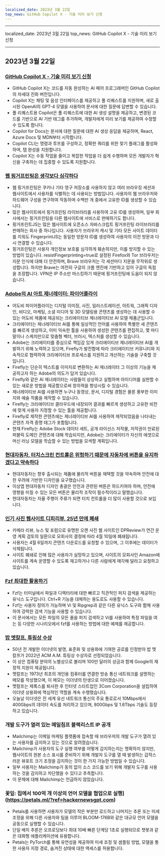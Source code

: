```yaml
---
localized_date: 2023년 3월 22일
top_news: GitHub Copilot X - 기술 미리 보기 신청
---
```


---

localized_date: 2023년 3월 22일
top_news: GitHub Copilot X - 기술 미리 보기 신청

---



<CallToAction />

<Steps>

## 2023년 3월 22일

### [GitHub Copilot X - 기술 미리 보기 신청](https://github.blog/2023-03-22-github-copilot-x-the-ai-powered-developer-experience/?ref=hackernewsgpt.com)

- GitHub Copilot X는 코드를 자동 완성하는 AI 페어 프로그래머인 GitHub Copilot의 차세대 진화 버전입니다.
- Copilot X는 채팅 및 음성 인터페이스를 제공하고 풀 리퀘스트를 지원하며, 새로 출시된 OpenAI의 GPT-4 모델을 사용하여 문서에 대한 질문에 답변할 수 있습니다.
- 풀 리퀘스트용 Copilot은 풀 리퀘스트에 대한 AI 생성 설명을 제공하고, 변경된 코드를 기반으로 AI 기반 태그를 추가하며, 개발자에게 미리 보기를 제공하여 수정할 수 있도록 합니다.
- Copilot for Docs는 문서에 대한 질문에 대한 AI 생성 응답을 제공하며, React, Azure Docs 및 MDN부터 시작합니다.
- Copilot CLI는 명령과 루프를 구성하고, 정확한 쿼리를 위한 찾기 플래그를 활성화하며, 탭 완성을 지원합니다.
- Copilot X는 수동 작업을 줄이고 복잡한 작업을 더 쉽게 수행하며 모든 개발자가 혁신을 구축하는 데 집중할 수 있도록 지원합니다.

### [웹 핑거프린팅은 생각보다 심각하다](https://www.bitestring.com/posts/2023-03-19-web-fingerprinting-is-worse-than-I-thought.html?ref=hackernewsgpt.com)

- 웹 핑거프린팅은 쿠키나 기타 영구 저장소를 사용하지 않고 여러 브라우징 세션과 웹사이트에서 사용자를 식별하는 데 사용되는 방법입니다. 사용자의 웹 브라우저와 하드웨어 구성을 연구하여 작동하며 수백만 개 중에서 고유한 ID를 생성할 수 있습니다.
- 많은 웹사이트에서 핑거프린팅 라이브러리를 사용하여 고유 ID를 생성하며, 일부 회사에서는 핑거프린팅을 다른 웹사이트에 서비스로 판매하기도 합니다.
- 핑거프린트JS는 많은 웹사이트에 오픈소스 자바스크립트 핑거프린팅 라이브러리를 판매하는 회사 중 하나입니다. 사용자가 브라우저 캐시 및 기타 모든 사이트 데이터를 지워도 FingerprintJS는 동일한 방문자 ID를 생성하여 사용자의 이전 방문과 다시 연결할 수 있습니다.
- 핑거프린팅은 사용자 개인정보 보호를 심각하게 훼손하지만, 이를 방지할 수 있는 방법이 있습니다. resistFingerprinting=true로 설정된 Firefox와 Tor 브라우저는 지문 인식에 대해 더 안전하며, Brave 브라우저는 각 세션마다 지문을 무작위로 생성합니다. 하지만 Brave는 여전히 구글의 크롬 엔진에 기반하고 있어 구글의 독점을 조장합니다. VPN은 IP 주소만 마스킹하기 때문에 핑거프린팅에 도움이 되지 않습니다.

### [Adobe의 AI 아트 제너레이터: 파이어플라이](https://www.adobe.com/sensei/generative-ai/firefly.html?ref=hackernewsgpt.com)

- 어도비 파이어플라이는 디지털 이미징, 사진, 일러스트레이션, 아트웍, 그래픽 디자인, 비디오, 마케팅, 소셜 미디어 및 3D 모델링용 콘텐츠를 생성하는 데 사용할 수 있는 어도비 제품에 제공되는 크리에이티브 제너레이티브 AI 모델 제품군입니다.
- 크리에이터는 제너레이티브 AI를 통해 일상적인 언어를 사용하여 특별한 새 콘텐츠를 빠르게 생성하고, 이미 익숙한 툴을 사용하여 생성한 콘텐츠를 편집하고, 몇 마디 말이나 스케치만으로 맞춤형 벡터, 브러시, 텍스처를 생성할 수 있습니다.
- Adobe는 크리에이터를 중심으로 책임감 있게 크리에이티브 제너레이티브 AI를 개발하기 위해 노력하고 있으며, Firefly가 발전함에 따라 크리에이티브 커뮤니티와 지속적으로 협력하여 크리에이티브 프로세스를 지원하고 개선하는 기술을 구축할 것입니다.
- Firefly는 단순히 텍스트를 이미지로 변환하는 AI 제너레이터 그 이상의 기능을 제공하고자 하는 Adobe의 의도가 담겨 있습니다.
- Firefly와 같은 AI 제너레이터는 사람들이 상상하고 실험하며 아이디어를 실현할 수 있는 새로운 방법을 제공함으로써 창의력을 향상시킬 수 있습니다.
- 제너레이티브 AI를 사용하면 누구나 동영상, 문서, 디지털 경험은 물론 풍부한 이미지와 예술 작품을 제작할 수 있습니다.
- Firefly는 크리에이티브 클라우드에 내장되어 결과를 빠르게 생성하고 고유한 비전에 맞게 사용자 지정할 수 있는 툴을 제공합니다.
- Firefly로 제작한 콘텐츠에는 제너레이티브 AI를 사용하여 제작되었음을 나타내는 콘텐츠 자격 증명 태그가 포함됩니다.
- 현재 Firefly는 Adobe Stock 데이터 세트, 공개 라이선스 저작물, 저작권이 만료된 퍼블릭 도메인 콘텐츠에 대해 학습되지만, Adobe는 크리에이터가 자신의 에셋으로 머신 러닝 모델을 학습할 수 있는 방법을 모색할 계획입니다.

### [현대자동차, 터치스크린 컨트롤은 위험하기 때문에 자동차에 버튼을 유지하겠다고 약속하다](https://www.thedrive.com/news/hyundai-promises-to-keep-buttons-in-cars-because-touchscreen-controls-are-dangerous?ref=hackernewsgpt.com)

- 현대자동차는 향후 출시되는 제품에 물리적 버튼을 채택할 것을 약속하며 안전에 대한 우려에 기반한 디자인을 요구했습니다.
- 이상엽 현대자동차 디자인 총괄은 안전과 관련된 버튼은 하드키여야 하며, 안전에 영향을 미칠 수 있는 모든 버튼은 물리적 조작이 필수적이라고 말했습니다.
- 현대자동차는 자율 주행이 주류가 되면 터치 컨트롤을 더 많이 사용할 것으로 보입니다.

### [인기 사진 웹사이트 디피리뷰, 25년 만에 폐쇄](https://www.dpreview.com/news/5901145460/dpreview-com-to-close?ref=hackernewsgpt.com)

- 카메라 리뷰, 뉴스 및 포럼으로 유명한 오랜 사진 웹 사이트인 DPReview가 연간 운영 계획 검토의 일환으로 모회사의 결정에 따라 4월 10일에 폐쇄됩니다.
- 사용자는 4월 6일까지 콘텐츠 다운로드를 요청할 수 있으며, 그 이후에는 데이터가 삭제됩니다.
- 사이트 폐쇄로 인해 많은 사용자가 실망하고 있으며, 사이트의 모회사인 Amazon에 사이트를 계속 운영할 수 있도록 재고하거나 다른 사람에게 매각해 달라고 요청하고 있습니다.

### [Fzf 최대한 활용하기](https://andrew-quinn.me/fzf/?ref=hackernewsgpt.com)

- Fzf는 터미널에서 파일과 디렉터리에 대한 빠르고 직관적인 퍼지 검색을 제공하는 유닉스 도구입니다. Ctrl+R 기능을 대체하는 용도로도 사용할 수 있습니다.
- Fzf는 사용자 정의가 가능하며 Vi 및 Ripgrep과 같은 다른 유닉스 도구와 함께 사용하여 강력한 검색 기능을 사용할 수 있습니다.
- 이 문서에서는 모든 파일의 모든 줄을 퍼지 검색하고 Vi를 사용하여 특정 파일을 여는 등 다양한 시나리오에서 fzf를 사용하는 방법에 대한 예제를 제공합니다.

### [밥 멧칼프, 튜링상 수상](https://amturing.acm.org/?2023=&ref=hackernewsgpt.com)

- 50년 전 개발한 이더넷의 발명, 표준화 및 상용화에 기여한 공로를 인정받아 밥 멧칼프가 2022년 ACM A.M. 튜링상 수상자로 선정되었습니다.
- 이 상은 컴퓨팅 분야의 노벨상으로 불리며 100만 달러의 상금과 함께 Google의 재정적 지원이 제공됩니다.
- 멧칼프는 1973년 최초의 개인용 컴퓨터를 연결한 방송 통신 네트워크를 설명하는 메모를 작성했으며, 이 메모는 이더넷의 탄생으로 이어졌습니다.
- 멧칼프는 제록스를 퇴사한 후 인터넷 스타트업인 3Com Corporation을 설립하여 이더넷 상용화에 핵심적인 역할을 계속 수행했습니다.
- 오늘날 이더넷은 전 세계 유선 네트워크 통신의 주요 통로로서 10Mbps에서 400Gbps의 데이터 속도를 처리하고 있으며, 800Gbps 및 1.6Tbps 기술도 등장하고 있습니다.

### 개발 도구가 열려 있는 메일침프 블랙리스트 IP 공개

- Mailchimp는 이메일 마케팅 플랫폼에 접속할 때 브라우저의 개발 도구가 열려 있는 사용자를 금지하고 있는 것으로 알려졌습니다.
- Mailchimp가 사용자의 도구 실행 여부를 어떻게 감지하는지는 명확하지 않지만, 웹사이트의 원본 소스 표시를 준비하기 위해 개발자 도구를 열 때 발생하는 갑작스러운 뷰포트 크기 조정을 감지하는 것이 한 가지 가능한 방법일 수 있습니다.
- 일부 사용자는 Mailchimp가 동의 없이 소스 코드를 보기 위해 개발자 도구를 사용하는 것을 감지하고 차단했을 수 있다고 추측합니다.
- 이 문제에 대해 Mailchimp는 언급하지 않았습니다.

### 꽃잎: 집에서 100억 개 이상의 언어 모델을 협업으로 실행](https://petals.ml/?ref=hackernewsgpt.com)

- Petals를 사용하면 사용자가 모델의 작은 부분만 로드하고 나머지는 추론 또는 미세 조정을 위해 다른 사용자와 팀을 이루어 BLOOM-176B와 같은 대규모 언어 모델을 공동으로 실행할 수 있습니다.
- 단일 배치 추론은 오프로딩보다 최대 10배 빠른 단계당 1초로 실행되므로 챗봇과 같은 대화형 애플리케이션에 유용합니다.
- Petals는 PyTorch를 통해 유연성을 제공하여 미세 조정 및 샘플링 방법, 모델을 통한 사용자 지정 경로, 숨겨진 상태에 대한 액세스를 허용합니다.

</Steps>
